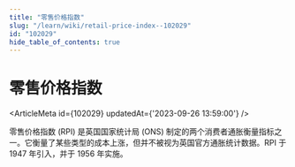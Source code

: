 ```yaml
---
title: "零售价格指数"
slug: "/learn/wiki/retail-price-index--102029"
id: "102029"
hide_table_of_contents: true
---
```



# 零售价格指数

<ArticleMeta id={102029} updatedAt={'2023-09-26 13:59:00'} />
<div className='border-solid border-b border-t-0 my-4 border-[var(--ifm-color-gray-300)]' />

零售价格指数 (RPI) 是英国国家统计局 (ONS) 制定的两个消费者通胀衡量指标之一。它衡量了某些类型的成本上涨，但并不被视为英国官方通胀统计数据。RPI 于 1947 年引入，并于 1956 年实施。
